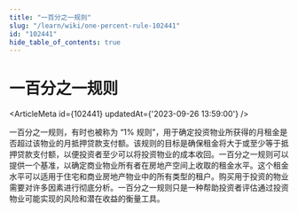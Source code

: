 ```yaml
---
title: "一百分之一规则"
slug: "/learn/wiki/one-percent-rule-102441"
id: "102441"
hide_table_of_contents: true
---
```



# 一百分之一规则

<ArticleMeta id={102441} updatedAt={'2023-09-26 13:59:00'} />
<div className='border-solid border-b border-t-0 my-4 border-[var(--ifm-color-gray-300)]' />

一百分之一规则，有时也被称为 “1% 规则”，用于确定投资物业所获得的月租金是否超过该物业的月抵押贷款支付额。该规则的目标是确保租金将大于或至少等于抵押贷款支付额，以便投资者至少可以将投资物业的成本收回。一百分之一规则可以提供一个基准，以确定商业物业所有者在房地产空间上收取的租金水平。这个租金水平可以适用于住宅和商业房地产物业中的所有类型的租户。购买用于投资的物业需要对许多因素进行彻底分析。一百分之一规则只是一种帮助投资者评估通过投资物业可能实现的风险和潜在收益的衡量工具。
